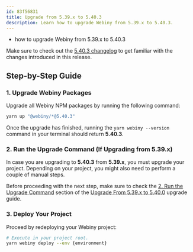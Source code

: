```yaml
---
id: 83f56831
title: Upgrade from 5.39.x to 5.40.3
description: Learn how to upgrade Webiny from 5.39.x to 5.40.3.
---
```



<Alert type="success" title="What you’ll learn">

- how to upgrade Webiny from 5.39.x to 5.40.3

</Alert>

<Alert type="info">

Make sure to check out the [5.40.3 changelog](./changelog) to get familiar with the changes introduced in this release.

</Alert>

## Step-by-Step Guide

### 1. Upgrade Webiny Packages

Upgrade all Webiny NPM packages by running the following command:

```bash
yarn up "@webiny/*@5.40.3"
```

Once the upgrade has finished, running the `yarn webiny --version` command in your terminal should return **5.40.3**.

### 2. Run the Upgrade Command (If Upgrading from 5.39.x)

In case you are upgrading to **5.40.3** from **5.39.x**, you must upgrade your project. Depending on your project, you might also need to perform a couple of manual steps.

Before proceeding with the next step, make sure to check the [2. Run the Upgrade Command](/docs/release-notes/5.40.0/upgrade-guide#2-run-the-upgrade-command) section of the [Upgrade From 5.39.x to 5.40.0](/docs/release-notes/5.40.0/upgrade-guide) upgrade guide.

### 3. Deploy Your Project

Proceed by redeploying your Webiny project:

```bash
# Execute in your project root.
yarn webiny deploy --env {environment}
```

<AdditionalNotes />
